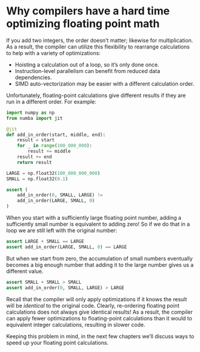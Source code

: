 # Why compilers have a hard time optimizing floating point math

If you add two integers, the order doesn't matter; likewise for multiplication.
As a result, the compiler can utilize this flexibility to rearrange calculations to help with a variety of optimizations:

* Hoisting a calculation out of a loop, so it's only done once.
* Instruction-level parallelism can benefit from reduced data dependencies.
* SIMD auto-vectorization may be easier with a different calculation order.

Unfortunately, floating-point calculations give different results if they are run in a different order.
For example:

```python
import numpy as np
from numba import jit

@jit
def add_in_order(start, middle, end):
    result = start
    for _ in range(100_000_000):
        result += middle
    result += end
    return result

LARGE = np.float32(100_000_000_000)
SMALL = np.float32(0.1)

assert (
    add_in_order(0, SMALL, LARGE) !=
    add_in_order(LARGE, SMALL, 0)
)
```

When you start with a sufficiently large floating point number, adding a sufficiently small number is equivalent to adding zero!
So if we do that in a loop we are still left with the original number:

```python
assert LARGE + SMALL == LARGE
assert add_in_order(LARGE, SMALL, 0) == LARGE
```

But when we start from zero, the accumulation of small numbers eventually becomes a big enough number that adding it to the large number gives us a different value.

```python
assert SMALL + SMALL > SMALL
assert add_in_order(0, SMALL, LARGE) > LARGE
```

Recall that the compiler will only apply optimizations if it knows the result will be _identical_ to the original code.
Clearly, re-ordering floating point calculations does not always give identical results!
As a result, the compiler can apply fewer optimizations to floating-point calculations than it would to equivalent integer calculations, resulting in slower code.

Keeping this problem in mind, in the next few chapters we'll discuss ways to speed up your floating point calculations.
